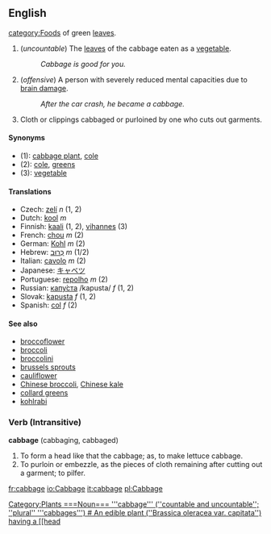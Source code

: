 ==English==
[[category:Foods]]
[[Category:Plants
===Noun===
'''cabbage''' (''countable and uncountable''; ''plural'' '''cabbages''')

# An edible plant (''Brassica oleracea var. capitata'') having a [[head]] of green [[leaf|leaves]].
# (''uncountable'') The [[leaf|leaves]] of the cabbage eaten as a [[vegetable]].
#:''Cabbage is good for you.''
# (''offensive'') A person with severely reduced mental capacities due to [[brain damage]].
#: ''After the car crash, he became a cabbage.''
#Cloth or clippings cabbaged or purloined by one who cuts out garments.

====Synonyms====
*(1): [[cabbage plant]], [[cole]] <!--"cole" needs checking-->
*(2): [[cole]], [[greens]] <!--"cole" needs checking-->
*(3): [[vegetable]]

====Translations====
*Czech: [[zelí]] ''n'' (1, 2)
*Dutch: [[kool]] ''m''
*Finnish: [[kaali#Finnish|kaali]] (1, 2), [[vihannes]] (3)
*French: [[chou]] ''m'' (2)
*German: [[Kohl]] ''m'' (2)
*Hebrew: [[כרוב|כְּרוּב]] ''m'' (1/2)
*Italian: [[cavolo]] ''m'' (2)
*Japanese: [[キャベツ]]
*Portuguese: [[repolho]] ''m'' (2)
*Russian: [[капуста|капу́ста]] /kapusta/ ''f'' (1, 2)
*Slovak: [[kapusta#Slovak|kapusta]] ''f'' (1, 2)
*Spanish: [[col]] ''f'' (2)

====See also====
*[[broccoflower]]
*[[broccoli]]
*[[broccolini]]
*[[brussels sprouts]]
*[[cauliflower]]
*[[Chinese broccoli]], [[Chinese kale]]
*[[collard greens]]
*[[kohlrabi]]


===Verb (Intransitive)===
'''cabbage''' (cabbaging, cabbaged)
#To form a head like that the cabbage; as, to make lettuce cabbage.
#To purloin or embezzle, as the pieces of cloth remaining after cutting out a garment; to pilfer.

[[fr:cabbage]]
[[io:Cabbage]]
[[it:cabbage]]
[[pl:Cabbage]]